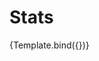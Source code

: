 <!--- Stats.stories.mdx -->


<Meta title="Group/Stats" component={Stats} />

# Stats

<!--- This is your Story template function, shown here in React -->


<Canvas>
  <Story name="Default" args={{
    stats: [
      { label: 'Downloads', metric: '144k' },
      { label: 'Subscribers', metric: '12.9k' },
      { label: 'Users', metric: '48.3k' },
      { label: 'Cookies', metric: '24.5k', last: true },
    ]
  }}>
    {Template.bind({})}
  </Story>
</Canvas>
